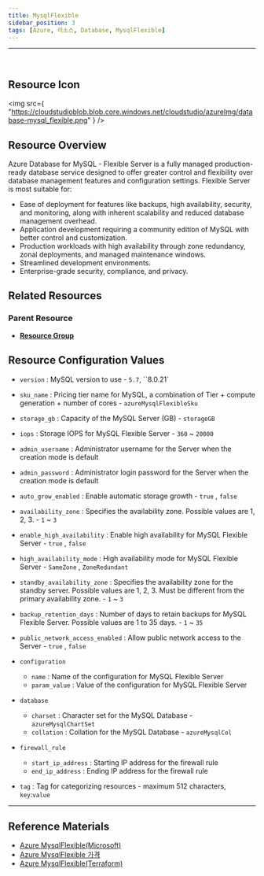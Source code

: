 ```yaml
---
title: MysqlFlexible
sidebar_position: 3
tags: [Azure, 리소스, Database, MysqlFlexible]
---
```


<hr />
<br />

## Resource Icon

<img
    src={
        "https://cloudstudioblob.blob.core.windows.net/cloudstudio/azureImg/database-mysql_flexible.png"
    }
/>

## Resource Overview

Azure Database for MySQL - Flexible Server is a fully managed production-ready database service designed to offer greater control and flexibility over database management features and configuration settings. Flexible Server is most suitable for:

- Ease of deployment for features like backups, high availability, security, and monitoring, along with inherent scalability and reduced database management overhead.
- Application development requiring a community edition of MySQL with better control and customization.
- Production workloads with high availability through zone redundancy, zonal deployments, and managed maintenance windows.
- Streamlined development environments.
- Enterprise-grade security, compliance, and privacy.

## Related Resources

### Parent Resource

-   [**Resource Group**](https://docs.cstudio.app/docs/resource/azure/Base/ResourceGroup)

## Resource Configuration Values

-   `version` : MySQL version to use - `5.7`, ``8.0.21`

-   `sku_name` : Pricing tier name for MySQL, a combination of Tier + compute generation + number of cores - `azureMysqlFlexibleSku`

-   `storage_gb` : Capacity of the MySQL Server (GB) - `storageGB`

-   `iops` : Storage IOPS for MySQL Flexible Server - `360` ~ `20000`

-   `admin_username` : Administrator username for the Server when the creation mode is default

-   `admin_password` : Administrator login password for the Server when the creation mode is default

-   `auto_grow_enabled` : Enable automatic storage growth - `true` , `false`

-   `availability_zone` : Specifies the availability zone. Possible values are 1, 2, 3. - `1` ~ `3`

-   `enable_high_availability` : Enable high availability for MySQL Flexible Server - `true` , `false`

-   `high_availability_mode` : High availability mode for MySQL Flexible Server - `SameZone` , `ZoneRedundant`

-   `standby_availability_zone` : Specifies the availability zone for the standby server. 
Possible values are 1, 2, 3. Must be different from the primary availability zone. - `1` ~ `3`

-   `backup_retention_days` : Number of days to retain backups for MySQL Flexible Server. Possible values are 1 to 35 days. - `1` ~ `35`

-   `public_network_access_enabled` : Allow public network access to the Server - `true` , `false`

-   `configuration`

    -   `name` : Name of the configuration for MySQL Flexible Server
    -   `param_value` : Value of the configuration for MySQL Flexible Server

-   `database`

    -   `charset` : Character set for the MySQL Database - `azureMysqlChartSet`
    -   `collation` : Collation for the MySQL Database - `azureMysqlCol`

-   `firewall_rule`
    -   `start_ip_address` : Starting IP address for the firewall rule
    -   `end_ip_address` : Ending IP address for the firewall rule
-   `tag` : Tag for categorizing resources - maximum 512 characters, `key`:`value`

---

## Reference Materials

-   [Azure MysqlFlexible(Microsoft)](https://learn.microsoft.com/ko-kr/azure/mysql/flexible-server/overview)
-   [Azure MysqlFlexible 가격](https://azure.microsoft.com/ko-kr/pricing/details/mysql/flexible-server/)
-   [Azure MysqlFlexible(Terraform)](https://registry.terraform.io/providers/hashicorp/azurerm/latest/docs/resources/mysql_flexible_server)
